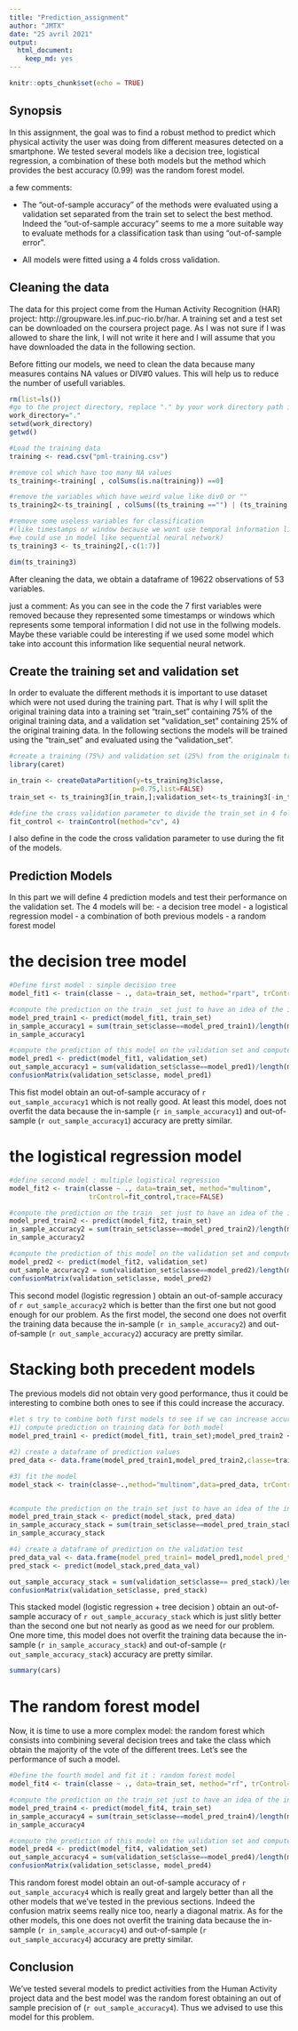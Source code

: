 ```yaml
---
title: "Prediction_assignment"
author: "JMTX"
date: "25 avril 2021"
output:
  html_document:
    keep_md: yes
---
```


```r
knitr::opts_chunk$set(echo = TRUE)
```

## Synopsis

In this assignment, the goal was to find a robust method to predict which physical activity the user was doing from different measures detected on a smartphone. We tested several models like a decision tree, logistical regression, a combination of these both models but the method which provides the best accuracy (0.99) was the random forest model.

a few comments: 

- The "out-of-sample accuracy" of the methods were evaluated using a validation set separated from the train set to select the best method. Indeed the "out-of-sample accuracy" seems to me a more suitable way to evaluate methods for a classification task than using "out-of-sample error". 

- All models were fitted using a 4 folds cross validation.


## Cleaning the data
The data for this project come from the Human Activity Recognition (HAR) project: http://groupware.les.inf.puc-rio.br/har.
A training set and a test set can be downloaded on the coursera project page. As I was not sure if I was allowed to share the link, I will not write it here and I will assume that you have downloaded the data in the following section.

Before fitting our models, we need to clean the data because many measures contains NA values or DIV#0 values. This will help us to reduce the number of usefull variables.

```r
rm(list=ls())
#go to the project directory, replace "." by your work directory path in the work_directory variable.
work_directory="."
setwd(work_directory)
getwd()

#Load the training data
training <- read.csv("pml-training.csv")

#remove col which have too many NA values
ts_training<-training[ , colSums(is.na(training)) ==0]

#remove the variables which have weird value like div0 or ""
ts_training2<-ts_training[ , colSums((ts_training =="") | (ts_training =="#DIV/0!")) < 5]

#remove some useless variables for classification 
#(like timestamps or window because we wont use temporal information like 
#we could use in model like sequential neural network) 
ts_training3 <- ts_training2[,-c(1:7)]

dim(ts_training3)
```

After cleaning the data, we obtain a dataframe of 19622 observations of 53 variables.

just a comment: As you can see in the code the 7 first variables were removed because they represented some timestamps or windows which represents some temporal information I did not use in the follwing models. Maybe these variable could be interesting if we used some model which take into account this information like sequential neural network.


## Create the training set and validation set
In order to evaluate the different methods it is important to use dataset which were not used during the training part.
That is why I will split the original training data into a training set "train_set" containing 75% of the original training data, and a validation set "validation_set" containing 25% of the original training data. In the following sections the models will be trained using the "train_set" and evaluated using the "validation_set".

```r
#create a training (75%) and validation set (25%) from the originalm training dataset
library(caret)

in_train <- createDataPartition(y=ts_training3$classe,
                               p=0.75,list=FALSE)
train_set <- ts_training3[in_train,];validation_set<-ts_training3[-in_train,]

#define the cross validation parameter to divide the train_set in 4 folds for cv
fit_control <- trainControl(method="cv", 4)
```
I also define in the code the cross validation parameter to use during the fit of the models.

## Prediction Models

In this part we will define 4 prediction models and test their performance on the validation set. The 4 models will be:
- a decision tree model
- a logistical regression model
- a combination of both previous models
- a random forest model

# the decision tree model
```r
#Define first model : simple decision tree
model_fit1 <- train(classe ~ ., data=train_set, method="rpart", trControl=fit_control)

#compute the prediction on the train _set just to have an idea of the in-sample accuracy
model_pred_train1 <- predict(model_fit1, train_set)
in_sample_accuracy1 = sum(train_set$classe==model_pred_train1)/length(model_pred_train1)
in_sample_accuracy1

#compute the prediction of this model on the validation set and compute the confusion matrix
model_pred1 <- predict(model_fit1, validation_set)
out_sample_accuracy1 = sum(validation_set$classe==model_pred1)/length(model_pred1)
confusionMatrix(validation_set$classe, model_pred1)

```
This fist model obtain an out-of-sample accuracy of `r out_sample_accuracy1` which is not really good. At least this model, does not overfit the data because the in-sample (`r in_sample_accuracy1`) and out-of-sample (`r out_sample_accuracy1`) accuracy are pretty similar.

# the logistical regression model
```r
#define second model : multiple logistical regression
model_fit2 <- train(classe ~ ., data=train_set, method="multinom",
                    trControl=fit_control,trace=FALSE)

#compute the prediction on the train _set just to have an idea of the in-sample accuracy
model_pred_train2 <- predict(model_fit2, train_set)
in_sample_accuracy2 = sum(train_set$classe==model_pred_train2)/length(model_pred_train2)
in_sample_accuracy2

#compute the prediction of this model on the validation set and compute the confusion matrix
model_pred2 <- predict(model_fit2, validation_set)
out_sample_accuracy2 = sum(validation_set$classe==model_pred2)/length(model_pred2)
confusionMatrix(validation_set$classe, model_pred2)

```
This second model (logistic regression ) obtain an out-of-sample accuracy of `r out_sample_accuracy2` which is better than the first one but not good enough for our problem. As the first model, the second one does not overfit the training data because the in-sample (`r in_sample_accuracy2`) and out-of-sample (`r out_sample_accuracy2`) accuracy are pretty similar.


# Stacking both precedent models

The previous models did not obtain very good performance, thus it could be interesting to combine both ones to see if this could increase the accuracy.

```r
#let s try to combine both first models to see if we can increase accuracy----
#1) compute prediction on training data for both model
model_pred_train1 <- predict(model_fit1, train_set);model_pred_train2 <- predict(model_fit2, train_set);

#2) create a dataframe of prediction values 
pred_data <- data.frame(model_pred_train1,model_pred_train2,classe=train_set$classe)

#3) fit the model
model_stack <- train(classe~.,method="multinom",data=pred_data, trControl=fit_control, trace=FALSE)


#compute the prediction on the train_set just to have an idea of the in-sample accuracy
model_pred_train_stack <- predict(model_stack, pred_data)
in_sample_accuracy_stack = sum(train_set$classe==model_pred_train_stack)/length(model_pred_train_stack)
in_sample_accuracy_stack

#4) create a dataframe of prediction on the validation test 
pred_data_val <- data.frame(model_pred_train1= model_pred1,model_pred_train2=model_pred2,classe=validation_set$classe)
pred_stack <- predict(model_stack,pred_data_val)

out_sample_accuracy_stack = sum(validation_set$classe== pred_stack)/length(pred_stack)
confusionMatrix(validation_set$classe, pred_stack)
```
This stacked model (logistic regression + tree decision ) obtain an out-of-sample accuracy of `r out_sample_accuracy_stack` which is just slitly better than the second one but not nearly as good as we need for our problem. One more time, this model does not overfit the training data because the in-sample (`r in_sample_accuracy_stack`) and out-of-sample (`r out_sample_accuracy_stack`) accuracy are pretty similar.
```r
summary(cars)
```
# The random forest model

Now, it is time to use a more complex model: the random forest which consists into combining several decision trees and take the class which obtain the majority of the vote of the different trees. Let's see the performance of such a model.

```r
#Define the fourth model and fit it : random forest model
model_fit4 <- train(classe ~ ., data=train_set, method="rf", trControl=fit_control, trace=FALSE)

#compute the prediction on the train_set just to have an idea of the in-sample accuracy
model_pred_train4 <- predict(model_fit4, train_set)
in_sample_accuracy4 = sum(train_set$classe==model_pred_train4)/length(model_pred_train4)
in_sample_accuracy4

#compute the prediction of this model on the validation set and compute the confusion matrix
model_pred4 <- predict(model_fit4, validation_set)
out_sample_accuracy4 = sum(validation_set$classe==model_pred4)/length(model_pred4)
confusionMatrix(validation_set$classe, model_pred4)
```

This random forest model obtain an out-of-sample accuracy of `r out_sample_accuracy4` which is really great and largely better than all the other models that we've tested in the previous sections. Indeed the confusion matrix seems really nice too, nearly a diagonal matrix. As for the other models, this one does not overfit the training data because the in-sample (`r in_sample_accuracy4`) and out-of-sample (`r out_sample_accuracy4`) accuracy are pretty similar.

## Conclusion

We've tested several models to predict activities from the Human Activity project data and the best model was the random forest obtaining an out of sample precision of (`r out_sample_accuracy4`). Thus we advised to use this model for this problem.